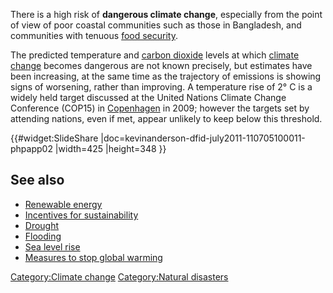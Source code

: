 There is a high risk of '''dangerous climate change''', especially from the point of view of poor coastal communities such as those in Bangladesh, and communities with tenuous [[food security]].

The predicted temperature and [[carbon dioxide]] levels at which [[climate change]] becomes dangerous are not known precisely, but estimates have been increasing, at the same time as the trajectory of emissions is showing signs of worsening, rather than improving. A temperature rise of 2° C is a widely held target discussed at the United Nations Climate Change Conference (COP15){{w|2009 United Nations Climate Change Conference}} in [[Copenhagen]] in 2009; however the targets set by attending nations, even if met, appear unlikely to keep below this threshold. 

{{#widget:SlideShare
|doc=kevinanderson-dfid-july2011-110705100011-phpapp02
|width=425
|height=348
}}

==See also==

* [[Renewable energy]]
* [[Incentives for sustainability]]
* [[Drought]]
* [[Flooding]]
* [[Sea level rise]]
* [[Measures to stop global warming]]

{{stub}}

[[Category:Climate change]]
[[Category:Natural disasters]]